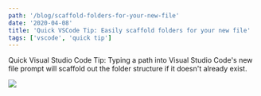 ```yaml
---
path: '/blog/scaffold-folders-for-your-new-file'
date: '2020-04-08'
title: 'Quick VSCode Tip: Easily scaffold folders for your new file'
tags: ['vscode', 'quick tip']
---
```



Quick Visual Studio Code Tip: Typing a path into Visual Studio Code's new file prompt will scaffold out the folder structure if it doesn't already exist.

<img src={DemoGif} />